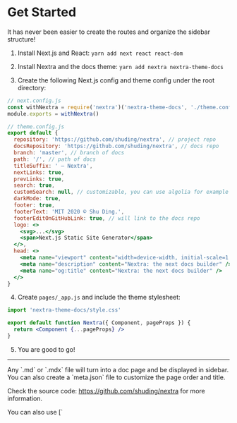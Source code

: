 # Get Started

It has never been easier to create the routes and organize the sidebar structure!

1. Install Next.js and React: `yarn add next react react-dom`

2. Install Nextra and the docs theme: `yarn add nextra nextra-theme-docs`

3. Create the following Next.js config and theme config under the root directory:

```jsx
// next.config.js
const withNextra = require('nextra')('nextra-theme-docs', './theme.config.js')
module.exports = withNextra()
```

```jsx
// theme.config.js
export default {
  repository: 'https://github.com/shuding/nextra', // project repo
  docsRepository: 'https://github.com/shuding/nextra', // docs repo
  branch: 'master', // branch of docs
  path: '/', // path of docs
  titleSuffix: ' – Nextra',
  nextLinks: true,
  prevLinks: true,
  search: true,
  customSearch: null, // customizable, you can use algolia for example
  darkMode: true,
  footer: true,
  footerText: 'MIT 2020 © Shu Ding.',
  footerEditOnGitHubLink: true, // will link to the docs repo
  logo: <>
    <svg>...</svg>
    <span>Next.js Static Site Generator</span>
  </>,
  head: <>
    <meta name="viewport" content="width=device-width, initial-scale=1.0" />
    <meta name="description" content="Nextra: the next docs builder" />
    <meta name="og:title" content="Nextra: the next docs builder" />
  </>
}
```

4. Create `pages/_app.js` and include the theme stylesheet:

```jsx
import 'nextra-theme-docs/style.css'

export default function Nextra({ Component, pageProps }) {
  return <Component {...pageProps} />
}
```

5. You are good to go! 

---


<Callout>
Any `.md` or `.mdx` file will turn into a doc page and be displayed in sidebar. You can also create a `meta.json` file to customize the page order and title.

Check the source code: https://github.com/shuding/nextra for more information.
</Callout>

<Callout>
You can also use [`<style jsx>`](https://nextjs.org/docs/basic-features/built-in-css-support#css-in-js) to style elements inside `theme.config.js`.
</Callout>
